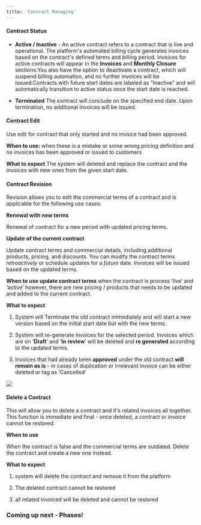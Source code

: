 ```yaml
---
title: 'Contract Managing'
---
```


#### Contract Status

* **Active / Inactive** -&#x20;
  An active contract refers to a contract that is live and operational. The platform's automated billing cycle generates invoices based on the contract's defined terms and billing period. Invoices for active contracts will appear in the **Invoices** and **Monthly Closure** sections.You also have the option to deactivate a contract, which will suspend billing automation, and no further invoices will be issued.Contracts with future start dates are labeled as "Inactive" and will automatically transition to active status once the start date is reached.

* **Terminated**&#x20;
  The contract will conclude on the specified end date. Upon termination, no additional invoices will be issued.

#### Contract Edit

Use edit for contract that only started and no invoice had been approved.

**When to use:** when these is a mistake or some wrong pricing definition  and no invoices has been approved or issued to customers

**What to expect** The system will deleted and replace the contract and the invoices with new ones from the given start date.

#### Contract Revision

Revision allows you to edit the commercial terms of a contract and is applicable for the following use cases:

**Renewal with new terms**&#x20;

Renewal of contract for a new period with updated pricing terms.&#x20;

**Update** **of the current contract**&#x20;

Update contract terms and commercial details, including additional products, pricing, and discounts. You can modify the contract terms *retroactively* or schedule updates for a *future* date. Invoices will be issued based on the updated terms.

**When to use update contract terms**&#x20;
when the contract is process ‘live’ and ‘active’ however, there are new pricing / products that needs to be updated and added to the current contract.

**What to expect**

1. System will Terminate the old contract immediately and will start a new version based on the initial start date but with the new terms.

2. System will re-generate invoices for the selected period. Invoices which are on ‘**Draft**’ and ‘**In** **review**’ will be deleted and **re generated** according to the updated terms.

3. Invoices that had already been **approved** under the old contract **will remain as is** - in cases of duplication or irrelevant invoice can be either deleted or tag as ‘Cancelled’

![](/Planrevision.png)

#### Delete a Contract

This will allow you to delete a contract and it's related invoices all together. This function is immediate and final - once deleted, a contract or invoice cannot be restored.

**When to use**

When the contract is false and the commercial terms are outdated. Delete the contract and create a new one instead.

**What to expect**

1. system will delete the contract and remove it from the platform

2. The deleted contract cannot be restored

3. all related invoiced will be deleted and cannot be restored

### Coming up next - Phases!&#x20;